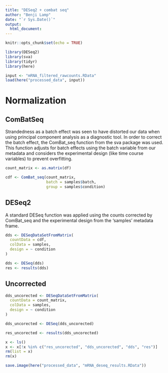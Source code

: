 ```yaml
---
title: "DESeq2 + combat seq"
author: "Benji Lamp"
date: "`r Sys.Date()`"
output:
  html_document:
---
```


```r
knitr::opts_chunk$set(echo = TRUE)
```

```r
library(DESeq2)
library(sva)
library(tidyr)
library(here)
```

```r
input <- "mRNA_filtered_rawcounts.RData"
load(here("processed_data", input))
```


# Normalization

## ComBatSeq

Strandedness as a batch effect was seen to have distorted our data when using principal component analysis as a diagnostic tool. In order to correct the batch effect, the ComBat_seq function from the sva package was used. This function adjusts for batch effects using the batch variable from our metadata and considers the experimental design (like time course variables) to prevent overfitting.

```r
count_matrix <- as.matrix(df)

cdf <- ComBat_seq(count_matrix,
                  batch = samples$batch,
                  group = samples$condition)
```

## DESeq2


A standard DESeq function was applied using the counts corrected by ComBat_seq and the experimental design from the 'samples' metadata frame.

```r
dds <- DESeqDataSetFromMatrix(
  countData = cdf,
  colData = samples,
  design = ~ condition
)

dds <- DESeq(dds)
res <- results(dds)
```

## Uncorrected 

```r
dds_uncorected <- DESeqDataSetFromMatrix(
  countData = count_matrix,
  colData = samples,
  design = ~ condition
)

dds_uncorected <- DESeq(dds_uncorected)

res_uncorected <- results(dds_uncorected)
```



```r
x <- ls()
x <- x[!x %in% c("res_uncorected", "dds_uncorected", "dds", "res")]
rm(list = x)
rm(x)

save.image(here("processed_data", "mRNA_deseq_results.RData"))
```